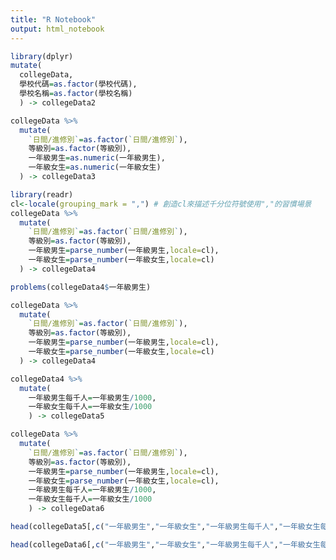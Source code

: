---
title: "R Notebook"
output: html_notebook
---
```{r}
library(dplyr)
mutate(
  collegeData,
  學校代碼=as.factor(學校代碼),
  學校名稱=as.factor(學校名稱)
  ) -> collegeData2
```
```{r}
collegeData %>% 
  mutate(
    `日間∕進修別`=as.factor(`日間∕進修別`),
    等級別=as.factor(等級別),
    一年級男生=as.numeric(一年級男生),
    一年級女生=as.numeric(一年級女生)
  ) -> collegeData3
```
```{r}
library(readr)
cl<-locale(grouping_mark = ",") # 創造cl來描述千分位符號使用","的習慣場景
collegeData %>% 
  mutate(
    `日間∕進修別`=as.factor(`日間∕進修別`),
    等級別=as.factor(等級別),
    一年級男生=parse_number(一年級男生,locale=cl),
    一年級女生=parse_number(一年級女生,locale=cl)
  ) -> collegeData4
```
```{r}
problems(collegeData4$一年級男生)
```
```{r}
collegeData %>% 
  mutate(
    `日間∕進修別`=as.factor(`日間∕進修別`),
    等級別=as.factor(等級別),
    一年級男生=parse_number(一年級男生,locale=cl),
    一年級女生=parse_number(一年級女生,locale=cl)
  ) -> collegeData4

collegeData4 %>%
  mutate(
    一年級男生每千人=一年級男生/1000,
    一年級女生每千人=一年級女生/1000
    ) -> collegeData5
```
```{r}
collegeData %>% 
  mutate(
    `日間∕進修別`=as.factor(`日間∕進修別`),
    等級別=as.factor(等級別),
    一年級男生=parse_number(一年級男生,locale=cl),
    一年級女生=parse_number(一年級女生,locale=cl),
    一年級男生每千人=一年級男生/1000,
    一年級女生每千人=一年級女生/1000
    ) -> collegeData6
```
```{r}
head(collegeData5[,c("一年級男生","一年級女生","一年級男生每千人","一年級女生每千人")])

head(collegeData6[,c("一年級男生","一年級女生","一年級男生每千人","一年級女生每千人")])
```


